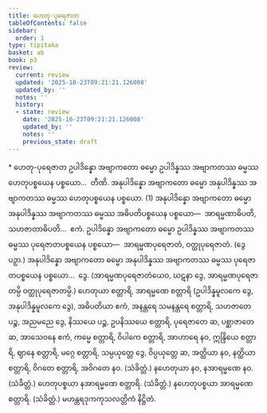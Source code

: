 ```yaml
---
title: ဟေတု-ပုရေဇာတ
tableOfContents: false
sidebar:
  order: 1
type: tipitaka
basket: ab
book: p3
review:
  current: review
  updated: '2025-10-23T09:21:21.126008'
  updated_by: ''
  notes: ''
  history:
  - state: review
    date: '2025-10-23T09:21:21.126008'
    updated_by: ''
    notes: ''
    previous_state: draft
---
```



<ReviewStatus review={frontmatter.review} showDetails={true} />

<HypothesisAnnotation frontmatter={frontmatter} />

<DynamicBreadcrumb />

<Paragraph type="center" book="p3">
* ဟေတု-ပုရေဇာတ
</Paragraph>

<Division number="102" book="p3" e="ch" v="39" p="416">

<Paragraph number="2230" book="p3">
ဥပါဒိန္နော အဗျာကတော ဓမ္မော ဥပါဒိန္နဿ အဗျာကတဿ ဓမ္မဿ ဟေတုပစ္စယေန ပစ္စယော…  တီဏိ.
</Paragraph>

<Paragraph number="2231" book="p3">
အနုပါဒိန္နော အဗျာကတော ဓမ္မော အနုပါဒိန္နဿ အဗျာကတဿ ဓမ္မဿ ဟေတုပစ္စယေန ပစ္စယော. (1)
</Paragraph>

<Paragraph number="2232" book="p3">
အနုပါဒိန္နော အဗျာကတော ဓမ္မော အနုပါဒိန္နဿ အဗျာကတဿ ဓမ္မဿ အဓိပတိပစ္စယေန ပစ္စယော—  အာရမ္မဏာဓိပတိ, သဟဇာတာဓိပတိ…  ဧကံ.
</Paragraph>

<Paragraph number="2233" book="p3">
ဥပါဒိန္နော အဗျာကတော ဓမ္မော ဥပါဒိန္နဿ အဗျာကတဿ ဓမ္မဿ ပုရေဇာတပစ္စယေန ပစ္စယော—  အာရမ္မဏပုရေဇာတံ, ဝတ္ထုပုရေဇာတံ. (ဒွေ ပဉှာ.)
</Paragraph>

<Paragraph number="2234" book="p3">
အနုပါဒိန္နော အဗျာကတော ဓမ္မော အနုပါဒိန္နဿ အဗျာကတဿ ဓမ္မဿ ပုရေဇာတပစ္စယေန ပစ္စယော…  ဒွေ. (အာရမ္မဏပုရေဇာတံယေဝ, ဃဋနာ ဒွေ, အာရမ္မဏပုရေဇာတမ္ပိ ဝတ္ထုပုရေဇာတမ္ပိ.)
</Paragraph>

</Division>
<Division number="103" book="p3" e="ch" v="39" p="416">

<Paragraph number="2235" book="p3">
ဟေတုယာ စတ္တာရိ, အာရမ္မဏေ စတ္တာရိ (ဥပါဒိန္နမူလကေ ဒွေ, အနုပါဒိန္နမူလကေ ဒွေ), အဓိပတိယာ ဧကံ, အနန္တရေ သမနန္တရေ စတ္တာရိ, သဟဇာတေ ပဉ္စ, အညမညေ ဒွေ, နိဿယေ ပဉ္စ, ဥပနိဿယေ စတ္တာရိ, ပုရေဇာတေ ဆ, ပစ္ဆာဇာတေ ဆ, အာသေဝနေ ဧကံ, ကမ္မေ စတ္တာရိ, ဝိပါကေ စတ္တာရိ, အာဟာရေ နဝ, ဣန္ဒြိယေ စတ္တာရိ, ဈာနေ စတ္တာရိ, မဂ္ဂေ စတ္တာရိ, သမ္ပယုတ္တေ ဒွေ, ဝိပ္ပယုတ္တေ ဆ, အတ္ထိယာ နဝ, နတ္ထိယာ စတ္တာရိ, ဝိဂတေ စတ္တာရိ, အဝိဂတေ နဝ. (သံခိတ္တံ.)
</Paragraph>

<Paragraph number="2236" book="p3">
နဟေတုယာ နဝ, နအာရမ္မဏေ နဝ. (သံခိတ္တံ.)
</Paragraph>

<Paragraph number="2237" book="p3">
ဟေတုပစ္စယာ နအာရမ္မဏေ စတ္တာရိ. (သံခိတ္တံ.)
</Paragraph>

<Paragraph number="2238" book="p3">
နဟေတုပစ္စယာ အာရမ္မဏေ စတ္တာရိ. (သံခိတ္တံ.)

</Paragraph>
</Division>

<Paragraph number="2239" type="center" book="p3">
မဟန္တရဒုကကုသလတ္တိကံ နိဋ္ဌိတံ.
</Paragraph>